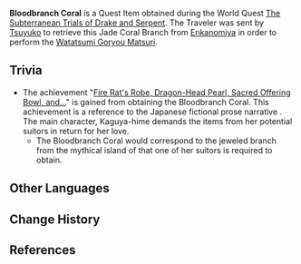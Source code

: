 {{Item Infobox
|id           = 100939
|image        = Item Bloodbranch Coral.png
|type         = Quest Items
|description  = A coral in which the life force of [[Watatsumi Omikami]] dwells. It is a vital part of the [[Watatsumi Goryou Matsuri]].
|source1      = [[The Subterranean Trials of Drake and Serpent]]
}}
'''Bloodbranch Coral''' is a Quest Item obtained during the World Quest [[The Subterranean Trials of Drake and Serpent]]. The Traveler was sent by [[Tsuyuko]] to retrieve this Jade Coral Branch from [[Enkanomiya]] in order to perform the [[Watatsumi Goryou Matsuri]].

==Trivia==
* The achievement "[[Fire Rat's Robe, Dragon-Head Pearl, Sacred Offering Bowl, and...]]" is gained from obtaining the Bloodbranch Coral. This achievement is a reference to the Japanese fictional prose narrative {{w|Tale of the Bamboo Cutter|''Tale of the Bamboo Cutter''}}. The main character, Kaguya-hime demands the items from her potential suitors in return for her love.
** The Bloodbranch Coral would correspond to the jeweled branch from the mythical island of {{w|w:Hōrai|Hōrai}} that one of her suitors is required to obtain.

==Other Languages==
{{Other Languages|default_hidden=1
|en      = Bloodbranch Coral
|zhs     = 血枝珊瑚
|zhs_rm  = Xuèzhī Shānhú
|zht     = 血枝珊瑚
|zht_rm  = Xiězhī Shānhú
<!-- |zh_tl   = Bloodbranch Coral -->
|ja      = 血枝珊瑚
|ja_rm   = Kesshi Sango<ref>{{Ref/Quest|Three Realms Gateway Offering: The Eve|note=Japanese Voice-Over}}</ref>
<!-- |ja_tl   = -->
|ko      = 핏빛 산호
|ko_rm   = 
<!-- |ko_tl   = -->
|es      = Rama de coral sangriento
<!-- |es_tl   = Bloody Coral Branch -->
|fr      = Corail sanglant
<!-- |fr_tl   = Bloody Coral -->
|ru      = Кровавый коралл
<!-- |ru_tl   = -->
|th      = Bloodbranch Coral
|vi      = San Hô Máu
<!-- |vi_tl   =  -->
|de      = Blutzweigkoralle
<!-- |de_tl   = Bloodbranch Coral -->
|id      = Koral Bercabang Darah
<!-- |id_tl   = Bloodbranch Coral -->
|pt      = Coral Sangrento
<!-- |pt_tl   = -->
}}

==Change History==
{{Change History|2.4}}

==References==
{{Reflist}}